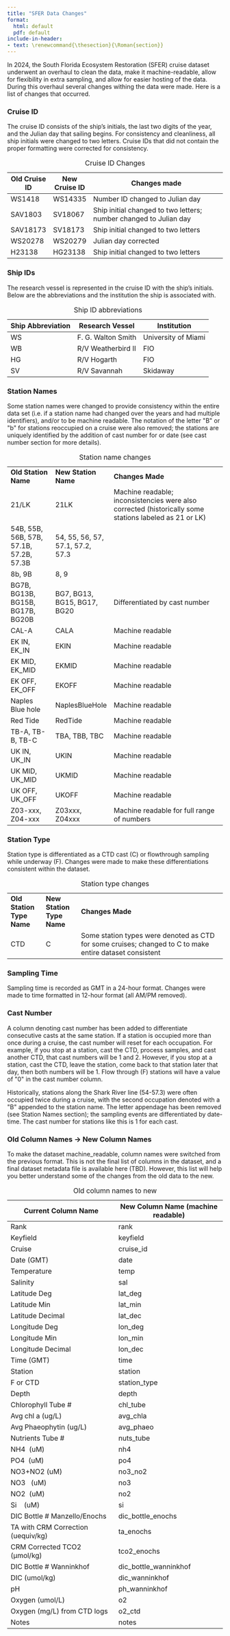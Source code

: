 ---
title: "SFER Data Changes"
format:
  html: default
  pdf: default
include-in-header:
- text: \renewcommand{\thesection}{\Roman{section}}  
---

```{=latex}
\vspace{-2.5cm}
```

In 2024, the South Florida Ecosystem Restoration (SFER) cruise dataset underwent an overhaul to clean the data, make it machine-readable, allow for flexibility in extra sampling, and allow for easier hosting of the data. During this overhaul several changes withing the data were made. Here is a list of changes that occurred.

### Cruise ID

The cruise ID consists of the ship's initials, the last two digits of the year, and the Julian day that sailing begins. For consistency and cleanliness, all ship initials were changed to two letters. Cruise IDs that did not contain the proper formatting were corrected for consistency.

| Old Cruise ID | New Cruise ID | Changes made                                                      |
|---------------|---------------|-------------------------------------------------------------------|
| WS1418        | WS14335       | Number ID changed to Julian day                                   |
| SAV1803       | SV18067       | Ship initial changed to two letters; number changed to Julian day |
| SAV18173      | SV18173       | Ship initial changed to two letters                               |
| WS20278       | WS20279       | Julian day corrected                                              |
| H23138        | HG23138       | Ship initial changed to two letters                               |

: Cruise ID Changes

### Ship IDs

The research vessel is represented in the cruise ID with the ship's initials. Below are the abbreviations and the institution the ship is associated with.

| Ship Abbreviation  | Research Vessel    | Institution         |
|--------------------|--------------------|---------------------|
| WS                 | F. G. Walton Smith | University of Miami |
| WB                 | R/V Weatherbird II | FIO                 |
| HG                 | R/V Hogarth        | FIO                 |
| SV                 | R/V Savannah       | Skidaway            |

: Ship ID abbreviations

### Station Names

Some station names were changed to provide consistency within the entire data set (i.e. if a station name had changed over the years and had multiple identifiers), and/or to be machine readable. The notation of the letter \"B\" or \"b\" for stations reoccupied on a cruise were also removed; the stations are uniquely identified by the addition of cast number for or date (see cast number section for more details).

|                                         |                                  |                                                                                                        |
|-----------------------------------------|----------------------------------|--------------------------------------------------------------------------------------------------------|
| **Old Station Name**                    | **New Station Name**             | **Changes Made**                                                                                       |
| 21/LK                                   | 21LK                             | Machine readable; inconsistencies were also corrected (historically some stations labeled as 21 or LK) |
| 54B, 55B, 56B, 57B, 57.1B, 57.2B, 57.3B | 54, 55, 56, 57, 57.1, 57.2, 57.3 |                                                                                                        |
| 8b, 9B                                  | 8, 9                             |                                                                                                        |
| BG7B, BG13B, BG15B, BG17B, BG20B        | BG7, BG13, BG15, BG17, BG20      | Differentiated by cast number                                                                          |
| CAL-A                                   | CALA                             | Machine readable                                                                                       |
| EK IN, EK_IN                            | EKIN                             | Machine readable                                                                                       |
| EK MID, EK_MID                          | EKMID                            | Machine readable                                                                                       |
| EK OFF, EK_OFF                          | EKOFF                            | Machine readable                                                                                       |
| Naples Blue hole                        | NaplesBlueHole                   | Machine readable                                                                                       |
| Red Tide                                | RedTide                          | Machine readable                                                                                       |
| TB-A, TB-B, TB-C                        | TBA, TBB, TBC                    | Machine readable                                                                                       |
| UK IN, UK_IN                            | UKIN                             | Machine readable                                                                                       |
| UK MID, UK_MID                          | UKMID                            | Machine readable                                                                                       |
| UK OFF, UK_OFF                          | UKOFF                            | Machine readable                                                                                       |
| Z03-xxx, Z04-xxx                        | Z03xxx, Z04xxx                   | Machine readable for full range of numbers                                                             |

: Station name changes

### Station Type

Station type is differentiated as a CTD cast (C) or flowthrough sampling while underway (F). Changes were made to make these differentiations consistent within the dataset.

|                           |                           |                                                                                                         |
|---------------------------|---------------------------|---------------------------------------------------------------------------------------------------------|
| **Old Station Type Name** | **New Station Type Name** | **Changes Made**                                                                                        |
| CTD                       | C                         | Some station types were denoted as CTD for some cruises; changed to C to make entire dataset consistent |

: Station type changes

### Sampling Time

Sampling time is recorded as GMT in a 24-hour format. Changes were made to time formatted in 12-hour format (all AM/PM removed). 

### Cast Number

A column denoting cast number has been added to differentiate consecutive casts at the same station. If a station is occupied more than once during a cruise, the cast number will reset for each occupation. For example, if you stop at a station, cast the CTD, process samples, and cast another CTD, that cast numbers will be 1 and 2. However, if you stop at a station, cast the CTD, leave the station, come back to that station later that day, then both numbers will be 1. Flow through (F) stations will have a value of \"0\" in the cast number column. 

Historically, stations along the Shark River line (54-57.3) were often occupied twice during a cruise, with the second occupation denoted with a \"B\" appended to the station name. The letter appendage has been removed (see Station Names section); the sampling events are differentiated by date-time. The cast number for stations like this is 1 for each cast.

### Old Column Names -\> New Column Names

To make the dataset machine_readable, column names were switched from the previous format. This is not the final list of columns in the dataset, and a final dataset metadata file is available here (TBD). However, this list will help you better understand some of the changes from the old data to the new.

| Current Column Name                | New Column Name (machine readable) |
|------------------------------------|------------------------------------|
| Rank                               | rank                               |
| Keyfield                           | keyfield                           |
| Cruise                             | cruise_id                          |
| Date (GMT)                         | date                               |
| Temperature                        | temp                               |
| Salinity                           | sal                                |
| Latitude Deg                       | lat_deg                            |
| Latitude Min                       | lat_min                            |
| Latitude Decimal                   | lat_dec                            |
| Longitude Deg                      | lon_deg                            |
| Longitude Min                      | lon_min                            |
| Longitude Decimal                  | lon_dec                            |
| Time (GMT)                         | time                               |
| Station                            | station                            |
| F or CTD                           | station_type                       |
| Depth                              | depth                              |
| Chlorophyll Tube \#                | chl_tube                           |
| Avg chl a (ug/L)                   | avg_chla                           |
| Avg Phaeophytin (ug/L)             | avg_phaeo                          |
| Nutrients Tube \#                  | nuts_tube                          |
| NH4  (uM)                          | nh4                                |
| PO4  (uM)                          | po4                                |
| NO3+NO2 (uM)                       | no3_no2                            |
| NO3   (uM)                         | no3                                |
| NO2  (uM)                          | no2                                |
| Si    (uM)                         | si                                 |
| DIC Bottle \# Manzello/Enochs      | dic_bottle_enochs                  |
| TA with CRM Correction (uequiv/kg) | ta_enochs                          |
| CRM Corrected TCO2 (µmol/kg)       | tco2_enochs                        |
| DIC Bottle \# Wanninkhof           | dic_bottle_wanninkhof              |
| DIC (umol/kg)                      | dic_wanninkhof                     |
| pH                                 | ph_wanninkhof                      |
| Oxygen (umol/L)                    | o2                                 |
| Oxygen (mg/L) from CTD logs        | o2_ctd                             |
| Notes                              | notes                              |

: Old column names to new
